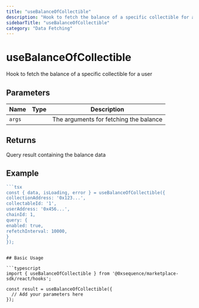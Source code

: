 ```yaml
---
title: "useBalanceOfCollectible"
description: "Hook to fetch the balance of a specific collectible for a user"
sidebarTitle: "useBalanceOfCollectible"
category: "Data Fetching"
---
```


# useBalanceOfCollectible

Hook to fetch the balance of a specific collectible for a user

## Parameters

| Name | Type | Description |
|------|------|-------------|
| `args` |  | The arguments for fetching the balance |

## Returns

Query result containing the balance data

## Example

```typescript
```tsx
const { data, isLoading, error } = useBalanceOfCollectible({
collectionAddress: '0x123...',
collectableId: '1',
userAddress: '0x456...',
chainId: 1,
query: {
enabled: true,
refetchInterval: 10000,
}
});
```
```

## Basic Usage

```typescript
import { useBalanceOfCollectible } from '@0xsequence/marketplace-sdk/react/hooks';

const result = useBalanceOfCollectible({
  // Add your parameters here
});
```

